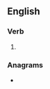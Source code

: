 ==English==

===Verb===
{{head|en|verb form}}

# {{present participle of|en|duck dive|nocat=1}}

===Anagrams===
* {{anagrams|en|a=cddgiiknuv|diving duck}}